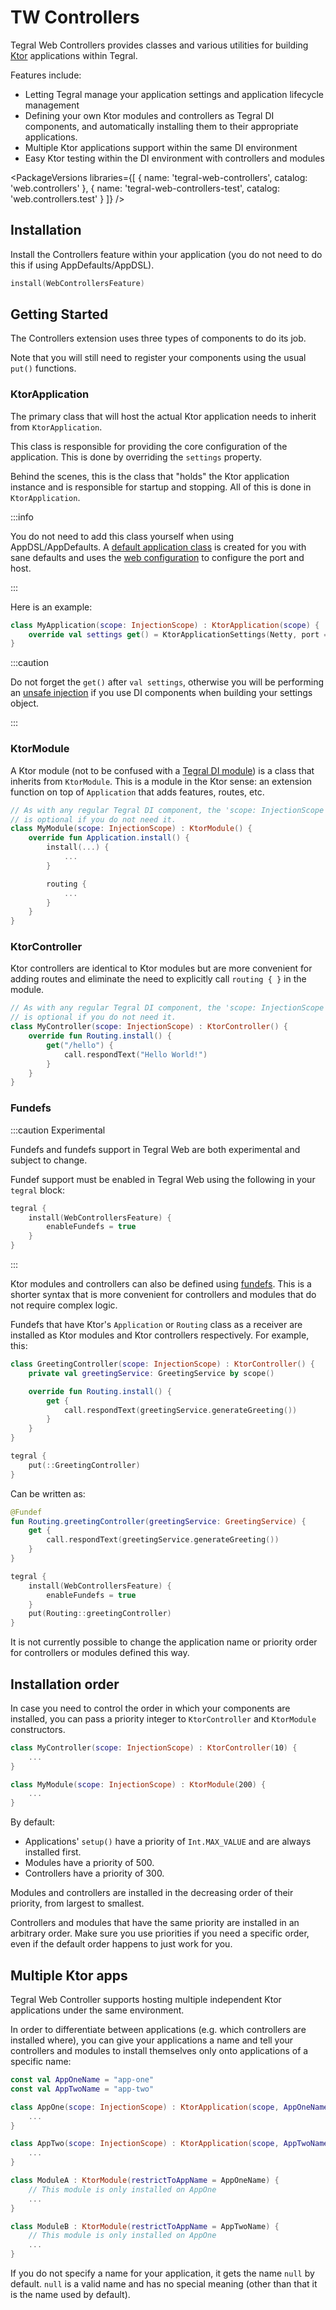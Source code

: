 
# TW Controllers

Tegral Web Controllers provides classes and various utilities for building [Ktor](https://ktor.io) applications within Tegral.

Features include:

- Letting Tegral manage your application settings and application lifecycle management
- Defining your own Ktor modules and controllers as Tegral DI components, and automatically installing them to their appropriate applications.
- Multiple Ktor applications support within the same DI environment
- Easy Ktor testing within the DI environment with controllers and modules

<PackageVersions libraries={[
    { name: 'tegral-web-controllers', catalog: 'web.controllers' },
    { name: 'tegral-web-controllers-test', catalog: 'web.controllers.test' }
]} />

## Installation

Install the Controllers feature within your application (you do not need to do this if using AppDefaults/AppDSL).

```kotlin
install(WebControllersFeature)
```

## Getting Started

The Controllers extension uses three types of components to do its job.

Note that you will still need to register your components using the usual `put()` functions.

### KtorApplication

The primary class that will host the actual Ktor application needs to inherit from `KtorApplication`.

This class is responsible for providing the core configuration of the application. This is done by overriding the `settings` property.

Behind the scenes, this is the class that "holds" the Ktor application instance and is responsible for startup and stopping. All of this is done in `KtorApplication`.

:::info

You do not need to add this class yourself when using AppDSL/AppDefaults. A [default application class](/modules/web/appdefaults/index.mdx) is created for you with sane defaults and uses the [web configuration](/modules/web/config/index.mdx) to configure the port and host.

:::

Here is an example:

```kotlin
class MyApplication(scope: InjectionScope) : KtorApplication(scope) {
    override val settings get() = KtorApplicationSettings(Netty, port = 8080)
}
``` 

:::caution

Do not forget the `get()` after `val settings`, otherwise you will be performing an [unsafe injection](/modules/core/di/testing/checks.md#safe-injection-only) if you use DI components when building your settings object.

:::

### KtorModule

A Ktor module (not to be confused with a [Tegral DI module](/modules/core/di/modules.md)) is a class that inherits from `KtorModule`. This is a module in the Ktor sense: an extension function on top of `Application` that adds features, routes, etc.

```kotlin
// As with any regular Tegral DI component, the 'scope: InjectionScope' parameter
// is optional if you do not need it.
class MyModule(scope: InjectionScope) : KtorModule() {
    override fun Application.install() {
        install(...) {
            ...
        }

        routing {
            ...
        }
    }
}
```

### KtorController

Ktor controllers are identical to Ktor modules but are more convenient for adding routes and eliminate the need to explicitly call `routing { }` in the module.

```kotlin
// As with any regular Tegral DI component, the 'scope: InjectionScope' parameter
// is optional if you do not need it.
class MyController(scope: InjectionScope) : KtorController() {
    override fun Routing.install() {
        get("/hello") {
            call.respondText("Hello World!")
        }
    }
}
```

### Fundefs

:::caution Experimental

Fundefs and fundefs support in Tegral Web are both experimental and subject to change.

Fundef support must be enabled in Tegral Web using the following in your `tegral` block:

```kotlin
tegral {
    install(WebControllersFeature) {
        enableFundefs = true
    }
}
```

:::

Ktor modules and controllers can also be defined using [fundefs](../../core/di/fundefs.md). This is a shorter syntax that is more convenient for controllers and modules that do not require complex logic.

Fundefs that have Ktor's `Application` or `Routing` class as a receiver are installed as Ktor modules and Ktor controllers respectively. For example, this:

```kotlin
class GreetingController(scope: InjectionScope) : KtorController() {
    private val greetingService: GreetingService by scope()

    override fun Routing.install() {
        get {
            call.respondText(greetingService.generateGreeting())
        }
    }
}

tegral {
    put(::GreetingController)
}
```

Can be written as:

```kotlin
@Fundef
fun Routing.greetingController(greetingService: GreetingService) {
    get {
        call.respondText(greetingService.generateGreeting())
    }
}

tegral {
    install(WebControllersFeature) {
        enableFundefs = true
    }
    put(Routing::greetingController)
}
```

It is not currently possible to change the application name or priority order for controllers or modules defined this way.

## Installation order

In case you need to control the order in which your components are installed, you can pass a priority integer to `KtorController` and `KtorModule` constructors.

```kotlin
class MyController(scope: InjectionScope) : KtorController(10) {
    ...
}

class MyModule(scope: InjectionScope) : KtorModule(200) {
    ...
}
```

By default:

- Applications' `setup()` have a priority of `Int.MAX_VALUE` and are always installed first.
- Modules have a priority of 500.
- Controllers have a priority of 300.

Modules and controllers are installed in the decreasing order of their priority, from largest to smallest.

Controllers and modules that have the same priority are installed in an arbitrary order. Make sure you use priorities if you need a specific order, even if the default order happens to just work for you.

## Multiple Ktor apps

Tegral Web Controller supports hosting multiple independent Ktor applications under the same environment.

In order to differentiate between applications (e.g. which controllers are installed where), you can give your applications a name and tell your controllers and modules to install themselves only onto applications of a specific name:

```kotlin
const val AppOneName = "app-one"
const val AppTwoName = "app-two"

class AppOne(scope: InjectionScope) : KtorApplication(scope, AppOneName) {
    ...
}

class AppTwo(scope: InjectionScope) : KtorApplication(scope, AppTwoName) {
    ...
}

class ModuleA : KtorModule(restrictToAppName = AppOneName) {
    // This module is only installed on AppOne
    ...
}

class ModuleB : KtorModule(restrictToAppName = AppTwoName) {
    // This module is only installed on AppOne
    ...
}
```

If you do not specify a name for your application, it gets the name `null` by default. `null` is a valid name and has no special meaning (other than that it is the name used by default).
